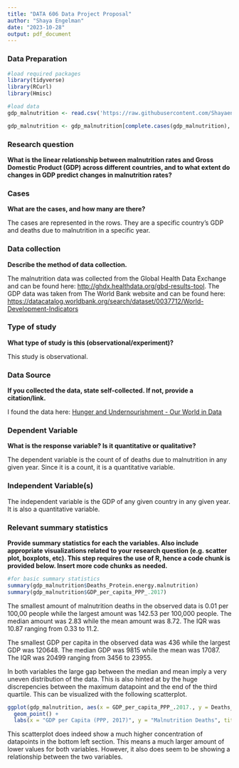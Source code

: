 ```yaml
---
title: "DATA 606 Data Project Proposal"
author: "Shaya Engelman"
date: "2023-10-28"
output: pdf_document
---
```


### Data Preparation

```r
#load required packages
library(tidyverse)
library(RCurl)
library(Hmisc)
```

```r
#load data
gdp_malnutrition <- read.csv('https://raw.githubusercontent.com/Shayaeng/Data606/main/Final%20Project/malnutrition-death-rate-vs-gdp-per-capita.csv')

gdp_malnutrition <- gdp_malnutrition[complete.cases(gdp_malnutrition), ]
```

### Research question

**What is the linear relationship between malnutrition rates and Gross Domestic Product (GDP) across different countries, and to what extent do changes in GDP predict changes in malnutrition rates?**

### Cases

**What are the cases, and how many are there?**

The cases are represented in the rows. They are a specific country's GDP and deaths due to malnutrition in a specific year.

### Data collection

**Describe the method of data collection.**

The malnutrition data was collected from the Global Health Data Exchange and can be found here: <http://ghdx.healthdata.org/gbd-results-tool>. The GDP data was taken from The World Bank website and can be found here: <https://datacatalog.worldbank.org/search/dataset/0037712/World-Development-Indicators>

### Type of study

**What type of study is this (observational/experiment)?**

This study is observational.

### Data Source

**If you collected the data, state self-collected. If not, provide a citation/link.**

I found the data here: [Hunger and Undernourishment - Our World in Data](https://ourworldindata.org/hunger-and-undernourishment#interactive-charts-on-hunger-and-undernourishment)

### Dependent Variable

**What is the response variable? Is it quantitative or qualitative?**

The dependent variable is the count of of deaths due to malnutrition in any given year. Since it is a count, it is a quantitative variable.

### Independent Variable(s)

The independent variable is the GDP of any given country in any given year. It is also a quantitative variable.

### Relevant summary statistics

**Provide summary statistics for each the variables. Also include appropriate visualizations related to your research question (e.g. scatter plot, boxplots, etc). This step requires the use of R, hence a code chunk is provided below. Insert more code chunks as needed.**

```r
#for basic summary statistics
summary(gdp_malnutrition$Deaths_Protein.energy.malnutrition)
summary(gdp_malnutrition$GDP_per_capita_PPP_.2017)

```

The smallest amount of malnutrition deaths in the observed data is 0.01 per 100,00 people while the largest amount was 142.53 per 100,000 people. The median amount was 2.83 while the mean amount was 8.72. The IQR was 10.87 ranging from 0.33 to 11.2.

The smallest GDP per capita in the observed data was 436 while the largest GDP was 120648. The median GDP was 9815 while the mean was 17087. The IQR was 20499 ranging from 3456 to 23955.

In both variables the large gap between the median and mean imply a very uneven distribution of the data. This is also hinted at by the huge discrepencies between the maximum datapoint and the end of the third quartile. This can be visualized with the following scatterplot.

```r
ggplot(gdp_malnutrition, aes(x = GDP_per_capita_PPP_.2017., y = Deaths_Protein.energy.malnutrition)) +
  geom_point() +
  labs(x = "GDP per Capita (PPP, 2017)", y = "Malnutrition Deaths", title = "Scatter Plot of GDP vs. Malnutrition Deaths")

```

This scatterplot does indeed show a much higher concentration of datapoints in the bottom left section. This means a much larger amount of lower values for both variables. However, it also does seem to be showing a relationship between the two variables.
